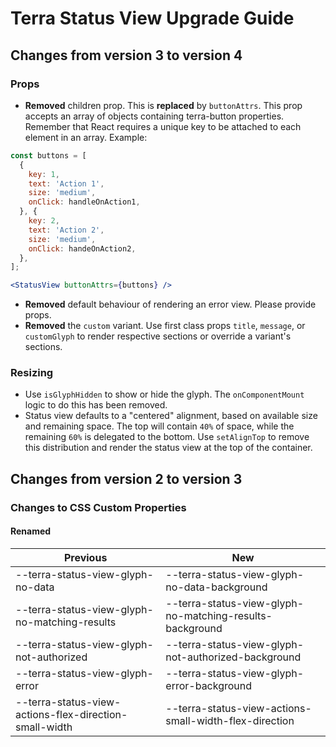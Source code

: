 
<Badge />

# Terra Status View Upgrade Guide

## Changes from version 3 to version 4

### Props
* **Removed** children prop. This is **replaced** by `buttonAttrs`. This prop accepts an array of objects containing terra-button properties. Remember that React requires a unique key to be attached to each element in an array. Example:

```jsx
const buttons = [
  {
    key: 1,
    text: 'Action 1',
    size: 'medium',
    onClick: handleOnAction1,
  }, {
    key: 2,
    text: 'Action 2',
    size: 'medium',
    onClick: handeOnAction2,
  },
];

<StatusView buttonAttrs={buttons} />
```

* **Removed** default behaviour of rendering an error view. Please provide props.
* **Removed** the `custom` variant. Use first class props `title`, `message`, or `customGlyph` to render respective sections or override a variant's sections.

### Resizing
* Use `isGlyphHidden` to show or hide the glyph. The `onComponentMount` logic to do this has been removed.
* Status view defaults to a "centered" alignment, based on available size and remaining space. The top will contain `40%` of space, while the remaining `60%` is delegated to the bottom. Use `setAlignTop` to remove this distribution and render the status view at the top of the container.

## Changes from version 2 to version 3

### Changes to CSS Custom Properties

#### Renamed
| Previous | New |
|-|-|
| --terra-status-view-glyph-no-data | --terra-status-view-glyph-no-data-background |
| --terra-status-view-glyph-no-matching-results | --terra-status-view-glyph-no-matching-results-background |
| --terra-status-view-glyph-not-authorized | --terra-status-view-glyph-not-authorized-background |
| --terra-status-view-glyph-error | --terra-status-view-glyph-error-background |
| --terra-status-view-actions-flex-direction-small-width | --terra-status-view-actions-small-width-flex-direction |
